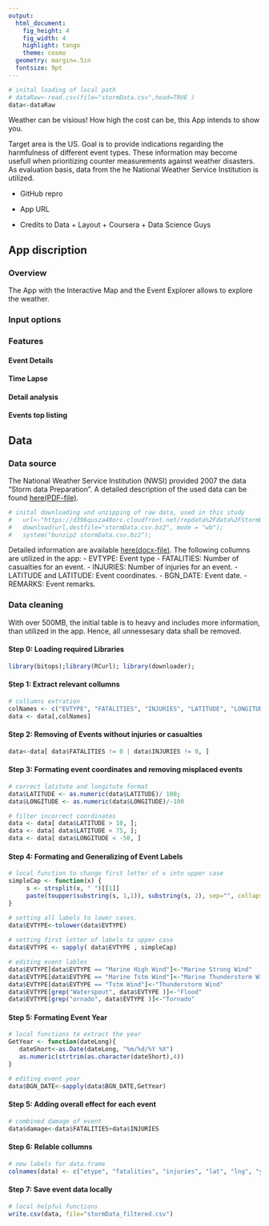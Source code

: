```yaml
---
output: 
  html_document:
    fig_height: 4
    fig_width: 4
    highlight: tango
    theme: cosmo
  geometry: margin=.5in
  fontsize: 9pt
---
```

```r
# inital loading of local path 
# dataRaw<-read.csv(file="stormData.csv",head=TRUE ) 
data<-dataRaw
```
 
Weather can be visious! How high the cost can be, this App intends to show you. 


Target area is the US. Goal is to provide indications regarding the harmfulness of different event types. These information may become usefull when prioritizing counter measurements against weather disasters. As evaluation basis, data from the he National Weather Service Institution is utilized. 

- GitHub repro
- App URL

- Credits to Data + Layout + Coursera + Data Science Guys



## App discription

### Overview 

The App with the Interactive Map and the Event Explorer allows to explore the weather. 

### Input options 

### Features

#### Event Details

#### Time Lapse

#### Detail analysis

#### Events top listing


## Data


### Data source 
The National Weather Service Institution (NWSI) provided 2007 the data "Storm data Preparation". A detailed description of the used data can be found [here(PDF-file)](https://d396qusza40orc.cloudfront.net/repdata%2Fpeer2_doc%2Fpd01016005curr.pdf). 
``` r
# inital downloading und unzipping of raw data, used in this study
#   url<-"https://d396qusza40orc.cloudfront.net/repdata%2Fdata%2FStormData.csv.bz2";
#   download(url,destfile="stormData.csv.bz2", mode = "wb");
#   system("bunzip2 stormData.csv.bz2");
```

Detailed information are available [here(docx-file)](http://www1.ncdc.noaa.gov/pub/data/swdi/stormevents/csvfiles/Storm-Data-Export-Format.docx). The following collumns are utilized in the app: 
- EVTYPE: Event type
- FATALITIES: Number of casualties for an event.
- INJURIES: Number of injuries for an event.
- LATITUDE and LATITUDE: Event coordinates.
- BGN_DATE: Event date.
- REMARKS: Event remarks.

### Data cleaning 
With over 500MB, the initial table is to heavy and includes more information, than utilized in the app. Hence, all unnessesary data shall be removed.

#### Step 0: Loading required Libraries
```r
library(bitops);library(RCurl); library(downloader);   
```

#### Step 1: Extract relevant collumns
``` r
# collumns extration 
colNames <- c("EVTYPE", "FATALITIES", "INJURIES", "LATITUDE", "LONGITUDE", "BGN_DATE", "REMARKS")
data <- data[,colNames]
````

#### Step 2: Removing of Events without injuries or casualties
```r
data<-data[ data$FATALITIES != 0 | data$INJURIES != 0, ]
```

#### Step 3: Formating event coordinates and removing misplaced events
````r
# correct latitute and longitute format
data$LATITUDE <- as.numeric(data$LATITUDE)/ 100; 
data$LONGITUDE <- as.numeric(data$LONGITUDE)/-100

# filter incorrect coordinates
data <- data[ data$LATITUDE > 10, ]; 
data <- data[ data$LATITUDE < 75, ]; 
data <- data[ data$LONGITUDE < -50, ]
````
  
#### Step 4: Formating and Generalizing of Event Labels
```r
# local function to change first letter of x into upper case
simpleCap <- function(x) {
     s <- strsplit(x, " ")[[1]]
     paste(toupper(substring(s, 1,1)), substring(s, 2), sep="", collapse=" ")
}

# setting all labels to lower cases. 
data$EVTYPE<-tolower(data$EVTYPE)
  
# setting first letter of labels to upper case
data$EVTYPE <- sapply( data$EVTYPE , simpleCap)

# editing event lables 
data$EVTYPE[data$EVTYPE == "Marine High Wind"]<-"Marine Strong Wind"
data$EVTYPE[data$EVTYPE == "Marine Tstm Wind"]<-"Marine Thunderstorm Wind"
data$EVTYPE[data$EVTYPE == "Tstm Wind"]<-"Thunderstorm Wind"
data$EVTYPE[grep("Waterspout", data$EVTYPE )]<-"Flood"
data$EVTYPE[grep("ornado", data$EVTYPE )]<-"Tornado"
```

#### Step 5: Formating Event Year
```r
# local functions to extract the year 
GetYear <- function(dateLong){ 
   dateShort<-as.Date(dateLong, "%m/%d/%Y %X")
   as.numeric(strtrim(as.character(dateShort),4)) 
}

# editing event year
data$BGN_DATE<-sapply(data$BGN_DATE,GetYear)
```


#### Step 5: Adding overall effect for each event 
```r
# combined damage of event
data$damage<-data$FATALITIES+data$INJURIES
```

#### Step 6: Relable collumns
```r
# new labels for data.frame
colnames(data) <- c("etype", "fatalities", "injuries", "lat", "lng", "year", "remark", "damage")   
```

#### Step 7: Save event data locally
```r
# local helpful functions
write.csv(data, file="stormData_filtered.csv")   
```
